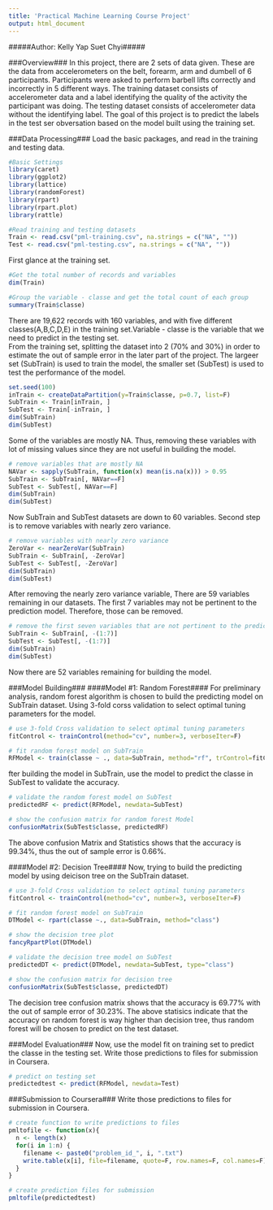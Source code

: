 ```yaml
---
title: 'Practical Machine Learning Course Project'
output: html_document
---
```

#####Author: Kelly Yap Suet Chyi#####


###Overview###
In this project, there are 2 sets of data given. These are the data from accelerometers on the belt, forearm, arm and dumbell of 6 participants. Participants were asked to perform barbell lifts correctly and incorrectly in 5 different ways. The training dataset consists of accelerometer data and a label identifying the quality of the activity the participant was doing. The testing dataset consists of accelerometer data without the identifying label. The goal of this project is to predict the labels in the test ser obversation based on the model built using the training set. 


###Data Processing###
Load the basic packages, and read in the training and testing data.
```r
#Basic Settings
library(caret)
library(ggplot2)
library(lattice)
library(randomForest)
library(rpart)
library(rpart.plot)
library(rattle)

#Read training and testing datasets
Train <- read.csv("pml-training.csv", na.strings = c("NA", ""))
Test <- read.csv("pml-testing.csv", na.strings = c("NA", ""))
```

First glance at the training set.
```r
#Get the total number of records and variables
dim(Train)

#Group the variable - classe and get the total count of each group
summary(Train$classe)
```
There are 19,622 records with 160 variables, and with five different classes(A,B,C,D,E) in the training set.Variable - classe is the variable that we need to predict in the testing set. 
<br>
From the training set, splitting the dataset into 2 (70% and 30%) in order to estimate the out of sample error in the later part of the project. The largeer set (SubTrain) is used to train the model, the smaller set (SubTest) is used to test the performance of the model. 
```r
set.seed(100)
inTrain <- createDataPartition(y=Train$classe, p=0.7, list=F)
SubTrain <- Train[inTrain, ]
SubTest <- Train[-inTrain, ]
dim(SubTrain)
dim(SubTest)
```

Some of the variables are mostly NA. Thus, removing these variables with lot of missing values since they are not useful in building the model. 
```r
# remove variables that are mostly NA
NAVar <- sapply(SubTrain, function(x) mean(is.na(x))) > 0.95
SubTrain <- SubTrain[, NAVar==F]
SubTest <- SubTest[, NAVar==F]
dim(SubTrain)
dim(SubTest)
```
Now SubTrain and SubTest datasets are down to 60 variables. 
Second step is to remove variables with nearly zero variance. 
```{r]}
# remove variables with nearly zero variance
ZeroVar <- nearZeroVar(SubTrain)
SubTrain <- SubTrain[, -ZeroVar]
SubTest <- SubTest[, -ZeroVar]
dim(SubTrain)
dim(SubTest)
```
After removing the nearly zero variance variable, There are 59 variables remaining in our datasets. 
The first 7 variables may not be pertinent to the prediction model. Therefore, those can be removed. 
```r
# remove the first seven variables that are not pertinent to the prediction model
SubTrain <- SubTrain[, -(1:7)]
SubTest <- SubTest[, -(1:7)]
dim(SubTrain)
dim(SubTest)
```
Now there are 52 variables remaining for building the model. 

###Model Building###
####Model #1: Random Forest####
For preliminary analysis, random forest algorithm is chosen to build the predicting model on SubTrain dataset. Using 3-fold corss validation to select optimal tuning parameters for the model.
```r
# use 3-fold Cross validation to select optimal tuning parameters
fitControl <- trainControl(method="cv", number=3, verboseIter=F)

# fit random forest model on SubTrain
RFModel <- train(classe ~ ., data=SubTrain, method="rf", trControl=fitControl)
```

fter building the model in SubTrain, use the model to predict the classe in SubTest to validate the accuracy.
```r
# validate the random forest model on SubTest
predictedRF <- predict(RFModel, newdata=SubTest)

# show the confusion matrix for random forest Model
confusionMatrix(SubTest$classe, predictedRF)
```
The above confusion Matrix and Statistics shows that the accuracy is 99.34%, thus the out of sample error is 0.66%.

####Model #2: Decision Tree####
Now, trying to build the predicting model by using deicison tree on the SubTrain dataset.
```r
# use 3-fold Cross validation to select optimal tuning parameters
fitControl <- trainControl(method="cv", number=3, verboseIter=F)

# fit random forest model on SubTrain
DTModel <- rpart(classe ~., data=SubTrain, method="class")

# show the decision tree plot
fancyRpartPlot(DTModel)

# validate the decision tree model on SubTest
predictedDT <- predict(DTModel, newdata=SubTest, type="class")

# show the confusion matrix for decision tree
confusionMatrix(SubTest$classe, predictedDT)
```
The decision tree confusion matrix shows that the accuracy is 69.77% with the out of sample error of 30.23%.
The above statisics indicate that the accuracy on random forest is way higher than decision tree, thus random forest will be chosen to predict on the test dataset.

###Model Evaluation###
Now, use the model fit on training set to predict the classe in the testing set. Write those predictions to files for submission in Coursera. 
```r
# predict on testing set
predictedtest <- predict(RFModel, newdata=Test)
```

###Submission to Coursera###
Write those predictions to files for submission in Coursera. 
```r
# create function to write predictions to files
pmltofile <- function(x){
  n <- length(x)
  for(i in 1:n) {
    filename <- paste0("problem_id_", i, ".txt")
    write.table(x[i], file=filename, quote=F, row.names=F, col.names=F)
  }
}

# create prediction files for submission
pmltofile(predictedtest)
```
